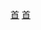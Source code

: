 {{鐵道路線
|模板名稱 = 韩国首都圈电铁3号线
|名稱 = [[File:Seoul Metro Line 3.svg|18px|1|link=]] [[首都圈電鐵3號線]]
|代表色 = {{韓國鐵道路線色|SM|3}}
|背景色 = #ffeedd
| Logo = 
| 車站列表 = 
{{Navbox|subgroup
|groupstyle = background: #ffeedd; text-align: center; width: 8%;
|liststyle = text-align: left;
|group1= '''[[一山線]]'''
|group1style= border-right:solid 5px #EF7C1C; 
|list1= [[大化站|大化]] - [[注葉站|注葉]] - [[鼎钵山站|鼎鉢山]] - [[馬頭站 (京畿道)|馬頭]] - [[白石站 (京畿道)|白石]] - [[大谷站 (京畿道)|大谷]] - [[花井站|花井]] - [[元堂站|元堂]] - [[元興站|元興]] - [[三松站 (京畿道)|三松]] - [[紙杻站|紙杻]]
|group2= '''[[首爾地鐵3號線]]'''
|group2style= border-right:solid 5px #EF7C1C; 
|list2= [[紙杻站|紙杻]] - [[舊把撥站|舊把撥]] - [[延新川站|延新川]] - [[佛光站|佛光]] - [[碌磻站|碌磻]] - [[弘濟站|弘濟]] - [[毋岳嶺站|毋岳嶺]] - [[獨立門站|獨立門]] - [[景福宮站|景福宮]] - [[安国站 (首尔)|安國]] - [[鐘路3街站|鐘路三街]] - [[乙支路3街站|乙支路三街]] - [[忠武路站|忠武路]] - [[東國大學站|東國大學]] - [[药水站 (首尔)|藥水]] - [[金湖站 (首爾)|金湖]] - [[玉水站 (首尔)|玉水]] - [[狎鷗亭站|狎鷗亭]] - [[新沙站 (首尔)|新沙]] - [[蠶院站|蠶院]] - [[高速巴士客运站]] - [[首爾教育大學站|首爾教育大學]] - [[南部客運站]] - [[良才站|良才]] - [[梅峰站 (首尔)|梅峰]] - [[道谷站|道谷]] - [[大峙站|大峙]] - [[鶴灘站|鶴灘]] - [[大厅站|大厅]] - [[逸院站|逸院]] - [[水西站 (首尔)|水西]] - [[可樂市場站|可樂市場]] - [[警察医院站|警察醫院]] - [[梧琴站|梧琴]]}}
}}<noinclude>
[[Category:韓國首都圈電鐵路線模板|首]]
[[Category:韓國铁路模板|首]]
</noinclude>